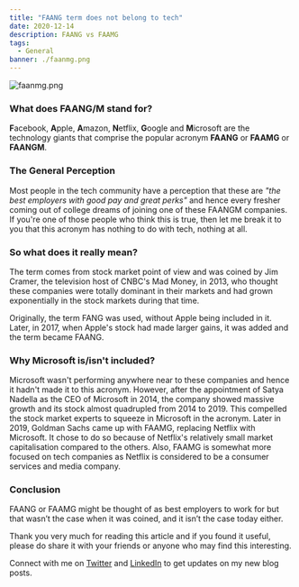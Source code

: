 ```yaml
---
title: "FAANG term does not belong to tech"
date: 2020-12-14
description: FAANG vs FAAMG
tags:
  - General
banner: ./faanmg.png
---
```


![faanmg.png](faanmg.png)

### What does FAANG/M stand for?

**F**acebook, **A**pple, **A**mazon, **N**etflix, **G**oogle and **M**icrosoft are the technology giants that comprise the popular acronym **FAANG** or **FAAMG** or **FAANGM**.

### The General Perception

Most people in the tech community have a perception that these are _"the best employers with good pay and great perks"_ and hence every fresher coming out of college dreams of joining one of these FAANGM companies. If you're one of those people who think this is true, then let me break it to you that this acronym has nothing to do with tech, nothing at all.

### So what does it really mean?

The term comes from stock market point of view and was coined by Jim Cramer, the television host of CNBC's Mad Money, in 2013, who thought these companies were totally dominant in their markets and had grown exponentially in the stock markets during that time.

Originally, the term FANG was used, without Apple being included in it. Later, in 2017, when Apple's stock had made larger gains, it was added and the term became FAANG.

### Why Microsoft is/isn't included?

Microsoft wasn't performing anywhere near to these companies and hence it hadn't made it to this acronym. However, after the appointment of Satya Nadella as the CEO of Microsoft in 2014, the company showed massive growth and its stock almost quadrupled from 2014 to 2019. This compelled the stock market experts to squeeze in Microsoft in the acronym. Later in 2019, Goldman Sachs came up with FAAMG, replacing Netflix with Microsoft. It chose to do so because of Netflix's relatively small market capitalisation compared to the others. Also, FAAMG is somewhat more focused on tech companies as Netflix is considered to be a consumer services and media company.

### Conclusion

FAANG or FAAMG might be thought of as best employers to work for but that wasn’t the case when it was coined, and it isn’t the case today either.

Thank you very much for reading this article and if you found it useful, please do share it with your friends or anyone who may find this interesting.

Connect with me on [Twitter](https://twitter.com/desaihetav) and [LinkedIn](https://linkedin.com/in/desaihetav) to get updates on my new blog posts.

